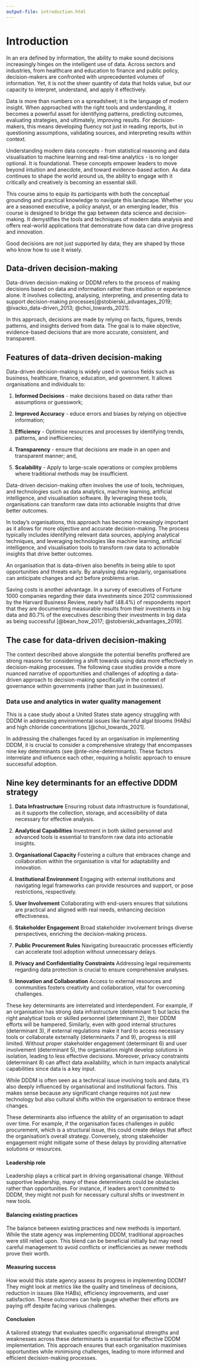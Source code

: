 ```yaml
---
output-file: introduction.html
---
```


# Introduction {#sec-introduction}

In an era defined by information, the ability to make sound decisions increasingly hinges on the intelligent use of data. Across sectors and industries, from healthcare and education to finance and public policy, decision-makers are confronted with unprecedented volumes of information. Yet, it is not the sheer quantity of data that holds value, but our capacity to interpret, understand, and apply it effectively.

Data is more than numbers on a spreadsheet\index{spreadsheet}; it is the language of modern insight. When approached with the right tools and understanding, it becomes a powerful asset for identifying patterns, predicting outcomes, evaluating strategies, and ultimately, improving results. For decision-makers, this means developing fluency not just in reading reports, but in questioning assumptions, validating sources, and interpreting results within context.

Understanding modern data concepts - from statistical reasoning\index{statistical reasoning} and data visualisation\index{data visualisation} to machine learning\index{machine learning} and real-time analytics\index{real-time analytics} - is no longer optional. It is foundational. These concepts empower leaders to move beyond intuition and anecdote, and toward evidence-based action\index{evidence-based action}. As data continues to shape the world around us, the ability to engage with it critically and creatively is becoming an essential skill.

This course aims to equip its participants with both the conceptual grounding and practical knowledge to navigate this landscape. Whether you are a seasoned executive, a policy analyst, or an emerging leader, this course is designed to bridge the gap between data science\index{data science} and decision-making\index{decision-making}. It demystifies the tools and techniques of modern data analysis\index{data analysis} and offers real-world applications\index{real-world applications} that demonstrate how data can drive progress and innovation.

Good decisions are not just supported by data; they are shaped by those who know how to use it wisely.

## Data-driven decision-making {#sec-data-driven-decision}

Data-driven decision-making\index{data-driven decision-making} or DDDM\index{DDDM} refers to the process of making decisions based on data and information rather than intuition or experience alone. It involves collecting, analysing, interpreting, and presenting data to support decision-making processes\index{decision-making process}[@stobierski_advantages_2019; @ivacko_data-driven_2013; @choi_towards_2021].

In this approach, decisions are made by relying on facts, figures, trends patterns, and insights derived from data. The goal is to make objective, evidence-based decisions\index{evidence-based decision} that are more accurate, consistent, and transparent.

:::{#nte-dddm .callout-note}

## Features of data-driven decision-making

Data-driven decision-making is widely used in various fields such as business, healthcare, finance, education, and government. It allows organisations and individuals to:

1. **Informed Decisions** - make decisions based on data rather than assumptions or guesswork;

2. **Improved Accuracy** - educe errors and biases by relying on objective information;

3. **Efficiency** - Optimise resources and processes by identifying trends, patterns, and inefficiencies;

4. **Transparency** - ensure that decisions are made in an open and transparent manner; and,

5. **Scalability** - Apply to large-scale operations or complex problems where traditional methods may be insufficient.

:::

Data-driven decision-making often involves the use of tools, techniques, and technologies such as data analytics, machine learning, artificial intelligence, and visualisation software. By leveraging these tools, organisations can transform raw data into actionable insights that drive better outcomes.

In today's organisations, this approach has become increasingly important as it allows for more objective and accurate decision-making. The process typically includes identifying relevant data sources, applying analytical techniques, and leveraging technologies like machine learning, artificial intelligence, and visualisation tools to transform raw data to actionable insights that drive better outcomes.

An organisation that is data-driven also benefits in being able to spot 
opportunities and threats early. By analysing data regularly, organisations can anticipate changes and act before problems arise.

Saving costs is another advantage. In a survey of executives of Fortune 1000 companies regarding their data investments since 2012 commissioned by the Harvard Business Review, nearly half (48.4%) of respondents report that they are documenting measurable results from their investments in big data and 80.7% of the executives describing their investments in big data as being successful [@bean_how_2017; @stobierski_advantages_2019].

## The case for data-driven decision-making {#sec-case-dddm}

The context described above alongside the potential benefits proffered are strong reasons for considering a shift towards using data more effectively in decision-making processes. The following case studies provide a more nuanced narrative of opportunities and challenges of adopting a data-driven approach to decision-making specifically in the context of governance within governments (rather than just in businesses).

### Data use and analytics in water quality management

This is a case study about a United States state agency struggling with DDDM in addressing environmental issues like harmful algal blooms\index{harmful algal blooms} (HABs) and high chloride concentrations\index{high chloride concentrations} [@choi_towards_2021].

In addressing the challenges faced by an organisation in implementing DDDM, it is crucial to consider a comprehensive strategy that encompasses nine key determinants (see @nte-nine-determinants). These factors interrelate and influence each other, requiring a holistic approach to ensure successful adoption.

::: {#nte-nine-determinants .callout-note}

## Nine key determinants for an effective DDDM strategy

1. **Data Infrastructure**
Ensuring robust data infrastructure is foundational, as it supports the collection, storage, and accessibility of data necessary for effective analysis.

2. **Analytical Capabilities**
Investment in both skilled personnel and advanced tools is essential to transform raw data into actionable insights.

3. **Organisational Capacity**
Fostering a culture that embraces change and collaboration within the organisation is vital for adaptability and innovation.

4. **Institutional Environment**
Engaging with external institutions and navigating legal frameworks can provide resources and support, or pose restrictions, respectively.

5. **User Involvement**
Collaborating with end-users ensures that solutions are practical and aligned with real needs, enhancing decision effectiveness.

6. **Stakeholder Engagement**
Broad stakeholder involvement brings diverse perspectives, enriching the decision-making process.

7. **Public Procurement Rules**
Navigating bureaucratic processes efficiently can accelerate tool adoption without unnecessary delays.

8. **Privacy and Confidentiality Constraints**
Addressing legal requirements regarding data protection is crucial to ensure comprehensive analyses.

9. **Innovation and Collaboration**
Access to external resources and communities fosters creativity and collaboration, vital for overcoming challenges.

:::

These key determinants are interrelated and interdependent. For example, if an organisation has strong data infrastructure (determinant 1) but lacks the right analytical tools or skilled personnel (determinant 2), their DDDM  efforts will be hampered. Similarly, even with good internal structures (determinant 3), if external regulations make it hard to access necessary tools or collaborate externally (determinants 7 and 9), progress is still limited. Without proper stakeholder engagement (determinant 6) and user involvement (determinant 5), the organisation might develop solutions in isolation, leading to less effective decisions. Moreover, privacy constraints (determinant 8) can affect data availability, which in turn impacts analytical capabilities since data is a key input.

While DDDM is often seen as a technical issue involving tools and data, it's 
also deeply influenced by organisational and institutional factors. This makes sense because any significant change requires not just new technology but also cultural shifts within the organisation to embrace these changes.

These determinants also influence the ability of an organisation to adapt over time. For example, if the organisation faces challenges in public procurement, which is a structural issue, this could create delays that affect the organisation's overall strategy. Conversely, strong stakeholder engagement might mitigate some of these delays by providing alternative solutions or resources.

#### Leadership role

Leadership plays a critical part in driving organisational change. Without supportive leadership, many of these determinants could be obstacles rather than opportunities. For instance, if leaders aren't committed to DDDM, they might not push for necessary cultural shifts or investment in new tools.

#### Balancing existing practices

The balance between existing practices and new methods is important. While the state agency was implementing DDDM, traditional approaches were still relied upon. This blend can be beneficial initially but may need careful management to avoid conflicts or inefficiencies as newer methods prove their worth.

#### Measuring success

How would this state agency assess its progress in implementing DDDM? They might 
look at metrics like the quality and timeliness of decisions, reduction in issues (like HABs), efficiency improvements, and user satisfaction. These outcomes can help gauge whether their efforts are paying off despite 
facing various challenges.

#### Conclusion

A tailored strategy that evaluates specific organisational strengths and weaknesses across these determinants is essential for effective DDDM implementation. This approach ensures that each organisation maximises opportunities while minimising challenges, leading to more informed and efficient decision-making processes.
